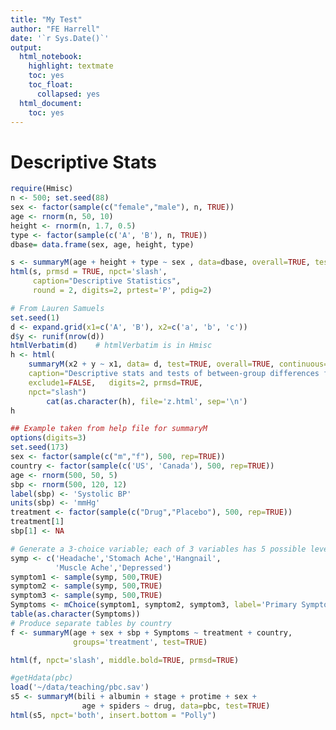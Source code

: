 ```yaml
---
title: "My Test"
author: "FE Harrell"
date: '`r Sys.Date()`'
output:
  html_notebook:
    highlight: textmate
    toc: yes
    toc_float:
      collapsed: yes
  html_document:
    toc: yes
---
```


# Descriptive Stats
```r
require(Hmisc)
n <- 500; set.seed(88)
sex <- factor(sample(c("female","male"), n, TRUE))
age <- rnorm(n, 50, 10)
height <- rnorm(n, 1.7, 0.5)
type <- factor(sample(c('A', 'B'), n, TRUE))
dbase= data.frame(sex, age, height, type)
```

```r
s <- summaryM(age + height + type ~ sex , data=dbase, overall=TRUE, test=TRUE)
html(s, prmsd = TRUE, npct='slash',
     caption="Descriptive Statistics",
     round = 2, digits=2, prtest='P', pdig=2)
```

```r
# From Lauren Samuels
set.seed(1)
d <- expand.grid(x1=c('A', 'B'), x2=c('a', 'b', 'c'))
d$y <- runif(nrow(d))
htmlVerbatim(d)    # htmlVerbatim is in Hmisc
h <- html(
    summaryM(x2 + y ~ x1, data= d, test=TRUE, overall=TRUE, continuous=6 ),
    caption="Descriptive stats and tests of between-group differences for all primary and secondary neuroimaging outcomes", 
    exclude1=FALSE,   digits=2, prmsd=TRUE, 
    npct="slash")
		cat(as.character(h), file='z.html', sep='\n')
h
```

```r
## Example taken from help file for summaryM
options(digits=3)
set.seed(173)
sex <- factor(sample(c("m","f"), 500, rep=TRUE))
country <- factor(sample(c('US', 'Canada'), 500, rep=TRUE))
age <- rnorm(500, 50, 5)
sbp <- rnorm(500, 120, 12)
label(sbp) <- 'Systolic BP'
units(sbp) <- 'mmHg'
treatment <- factor(sample(c("Drug","Placebo"), 500, rep=TRUE))
treatment[1]
sbp[1] <- NA

# Generate a 3-choice variable; each of 3 variables has 5 possible levels
symp <- c('Headache','Stomach Ache','Hangnail',
          'Muscle Ache','Depressed')
symptom1 <- sample(symp, 500,TRUE)
symptom2 <- sample(symp, 500,TRUE)
symptom3 <- sample(symp, 500,TRUE)
Symptoms <- mChoice(symptom1, symptom2, symptom3, label='Primary Symptoms')
table(as.character(Symptoms))
# Produce separate tables by country
f <- summaryM(age + sex + sbp + Symptoms ~ treatment + country,
              groups='treatment', test=TRUE)

html(f, npct='slash', middle.bold=TRUE, prmsd=TRUE)
```

```r
#getHdata(pbc)
load('~/data/teaching/pbc.sav')
s5 <- summaryM(bili + albumin + stage + protime + sex +
                age + spiders ~ drug, data=pbc, test=TRUE)
html(s5, npct='both', insert.bottom = "Polly")
```

